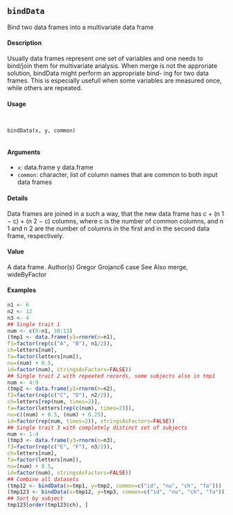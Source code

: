 ## ``bindData``
Bind two data frames into a multivariate data frame

#### Description

Usually data frames represent one set of variables and one needs to bind/join them for multivariate analysis. When merge is not the approriate solution, bindData might perform an appropriate bind-
ing for two data frames. This is especially usefull when some variables are measured once, while others are repeated.

#### Usage
<pre><code>

bindData(x, y, common)

</code></pre>
#### Arguments

* ``x``: data.frame
y data.frame
* ``common``: character, list of column names that are common to both input data frames

#### Details

Data frames are joined in a such a way, that the new data frame has c + (n 1 − c) + (n 2 − c) columns,
where c is the number of common columns, and n 1 and n 2 are the number of columns in the first
and in the second data frame, respectively.

#### Value

A data frame.
Author(s)
Gregor Grojanc6
case
See Also
merge, wideByFactor

#### Examples
```r

n1 <- 6
n2 <- 12
n3 <- 4
## Single trait 1
num <- c(5:n1, 10:13)
(tmp1 <- data.frame(y1=rnorm(n=n1),
f1=factor(rep(c("A", "B"), n1/2)),
ch=letters[num],
fa=factor(letters[num]),
nu=(num) + 0.5,
id=factor(num), stringsAsFactors=FALSE))
## Single trait 2 with repeated records, some subjects also in tmp1
num <- 4:9
(tmp2 <- data.frame(y2=rnorm(n=n2),
f2=factor(rep(c("C", "D"), n2/2)),
ch=letters[rep(num, times=2)],
fa=factor(letters[rep(c(num), times=2)]),
nu=c((num) + 0.5, (num) + 0.25),
id=factor(rep(num, times=2)), stringsAsFactors=FALSE))
## Single trait 3 with completely distinct set of subjects
num <- 1:4
(tmp3 <- data.frame(y3=rnorm(n=n3),
f3=factor(rep(c("E", "F"), n3/2)),
ch=letters[num],
fa=factor(letters[num]),
nu=(num) + 0.5,
id=factor(num), stringsAsFactors=FALSE))
## Combine all datasets
(tmp12 <- bindData(x=tmp1, y=tmp2, common=c("id", "nu", "ch", "fa")))
(tmp123 <- bindData(x=tmp12, y=tmp3, common=c("id", "nu", "ch", "fa")))
## Sort by subject
tmp123[order(tmp123$ch), ]
```



